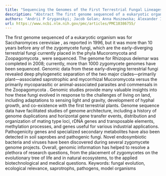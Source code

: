 ```yaml
---
title: "Sequencing the Genomes of the First Terrestrial Fungal Lineages: What Have We Learned?"
description: "Abstract The first genome sequenced of a eukaryotic organism was for Saccharomyces cerevisiae , as reported in 1996, but it was more than 10 years before any of the zygomycete fungi, which are the ear..."
authors: "Andrii P Gryganskyi; Jacob Golan; Anna Muszewska; Alexander Idnurm; Somayeh Dolatabadi; Stephen J Mondo; Vira B Kutovenko; Volodymyr O Kutovenko; Michael T Gajdeczka; Iryna M Anishchenko; Julia Pawlowska; Ngoc Vinh Tran; Ingo Ebersberger; Kerstin Voigt; Yan Wang; Ying Chang; Teresa E Pawlowska; Joseph Heitman; Rytas Vilgalys; Gregory Bonito; Gerald L Benny; Matthew E Smith; Nicole Reynolds; Timothy Y James; Igor V Grigoriev; Joseph W Spatafora; Jason E Stajich; Gary A Strobel"
url: https://www.ncbi.nlm.nih.gov/pmc/articles/PMC10386755/
---
```


The first genome sequenced of a eukaryotic organism was for Saccharomyces cerevisiae , as reported in 1996, but it was more than 10 years before any of the zygomycete fungi, which are the early-diverging terrestrial fungi currently placed in the phyla Mucoromycota and Zoopagomycota , were sequenced. The genome for Rhizopus delemar was completed in 2008; currently, more than 1000 zygomycete genomes have been sequenced. Genomic data from these early-diverging terrestrial fungi revealed deep phylogenetic separation of the two major clades—primarily plant—associated saprotrophic and mycorrhizal Mucoromycota versus the primarily mycoparasitic or animal-associated parasites and commensals in the Zoopagomycota . Genomic studies provide many valuable insights into how these fungi evolved in response to the challenges of living on land, including adaptations to sensing light and gravity, development of hyphal growth, and co-existence with the first terrestrial plants. Genome sequence data have facilitated studies of genome architecture, including a history of genome duplications and horizontal gene transfer events, distribution and organization of mating type loci, rDNA genes and transposable elements, methylation processes, and genes useful for various industrial applications. Pathogenicity genes and specialized secondary metabolites have also been detected in soil saprobes and pathogenic fungi. Novel endosymbiotic bacteria and viruses have been discovered during several zygomycete genome projects. Overall, genomic information has helped to resolve a plethora of research questions, from the placement of zygomycetes on the evolutionary tree of life and in natural ecosystems, to the applied biotechnological and medical questions. Keywords: fungal evolution, ecological relevance, saprotrophs, pathogens, model organisms
